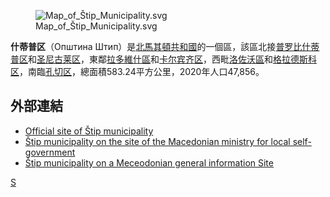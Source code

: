 [[File:Map_of_Štip_Municipality.svg|right]]

'''什蒂普区'''（Општина Штип）是[[北馬其頓共和國|北馬其頓共和國]]的一個區，該區北接[[普罗比什蒂普区|普罗比什蒂普区]]和[[圣尼古莱区|圣尼古莱区]]，東鄰[[拉多維什區|拉多維什區]]和[[卡尔宾齐区|卡尔宾齐区]]，西毗[[洛佐沃區|洛佐沃區]]和[[格拉德斯科区|格拉德斯科区]]，南臨[[孔切区|孔切区]]，總面積583.24平方公里，2020年人口47,856。 

==外部連結==
* [http://www.stip.gov.mk Official site of Štip municipality] {{Wayback|url=http://www.stip.gov.mk/ |date=20110722215941 }}
* [https://web.archive.org/web/20060908180133/http://www.mls.gov.mk/default.asp?id=teritorial Štip municipality on the site of the Macedonian ministry for local self-government]
* [https://web.archive.org/web/20110520001428/http://makedonija.name/municipalities/stip Štip municipality on a Meceodonian general information Site]

{{北马其顿行政區劃}}

[[Category:北马其顿行政区划|S]]


{{Macedonia-stub}}